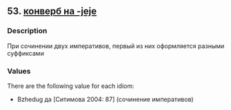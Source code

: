 ## 53. <a href =  'https://agricolamz.github.io/The_Circassian_Isoglosses_Database/53.html'>конверб на -jeje</a>
### Description

При сочинении двух императивов, первый из них оформляется разными суффиксами

### Values
There are the following value for each idiom:

* Bzhedug  да [Ситимова 2004: 87] (сочинение императивов)

